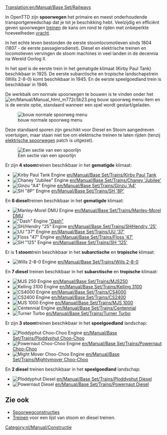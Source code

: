 [[Translation:en/Manual/Base Set/Railways]]
{{nl/Manual/Base Set/Typen spoorweg}}

In OpenTTD zijn '''spoorwegen''' het primaire en meest onderhoudende transportgereedschap dat je tot je beschikking hebt. Veelzijdig en efficiënt geven spoorwegen [[nl/Manual/Treinen|treinen]] de kans om rond te rijden met onbeperkte hoeveelheden [[nl/Manual/Vracht|vracht]].

In het echte leven bestonden de eerste stoomlocomotieven sinds 1804 (1807 - de eerste passagiersdienst). Diesel en elektrische treinen en locomotieven vervingen de stoom machines in veel landen in de decennia na Wereld Oorlog II.

In het spel is de eerste trein in het gematigde klimaat (Kirby Paul Tank) beschikbaar in 1925. De eerste subarctische en tropische landschapstrein (Wills 2-8-0) komt beschikbaar in 1945. En de eerste speelgoedland trein is beschikbaar in 1946.

De werkbalk om normale spoorwegen te bouwen is te vinden onder het [[File:en/Manual/Manual html m772c5b23.png]] bouw spoorweg menu item en is de eerste optie, standaard wanneer een spel wordt gestart/geladen.

[[File:en/Manual/Openttd-rail1.png|none|bouw normale spoorweg menu]]

Deze standaard sporen zijn geschikt voor Diesel en Stoom aangedreven voertuigen, maar staan niet toe om elektrische treinen te laten rijden (tenzij [[nl/Manual/Base Set/Geëlektrificeerde spoorwegen|elektrische spoorwegen]] patch is uitgezet).

[[File:en/Manual/Base Set/Railway.png|none|frame|Een sectie van een spoorlijn]]

Er zijn '''4 stoom'''treinen beschikbaar in het '''gematigde''' klimaat:
*[[File:en/Manual/Base Set/Trains/Kirbypaultank.png|Kirby Paul Tank Engine]] [[en/Manual/Base Set/Trains/Kirby Paul Tank]]
*[[File:en/Manual/Base Set/Trains/Chaneyjubilee.png|Chaney "Jubilee" Engine]] [[en/Manual/Base Set/Trains/Chaney 'Jubilee']]
*[[File:en/Manual/Base Set/Trains/Ginzua4.png|Ginzu "A4" Engine]] [[en/Manual/Base Set/Trains/Ginzu 'A4']]
*[[File:en/Manual/Base Set/Trains/Sh8p.png|SH "8P" Engine]] [[en/Manual/Base Set/Trains/SH '8P']]
En '''6 diesel'''treinen beschikbaar in het '''gematigde''' klimaat:
*[[File:en/Manual/Base Set/Trains/Manleymoreldmu.png|Manley-Morel DMU Engine]] [[en/Manual/Base Set/Trains/Manley-Morel DMU]]
*[[File:en/Manual/Base Set/Trains/Dash.png|"Dash" Engine]] [[en/Manual/Base Set/Trains/Dash|"Dash"]]
*[[File:en/Manual/Base Set/Trains/Shhendry25.png|SH/Hendry "25" Engine]] [[en/Manual/Base Set/Trains/SH∕Hendry '25']]
*[[File:en/Manual/Base Set/Trains/Uu37.png|UU "37" Engine]] [[en/Manual/Base Set/Trains/UU '37']]
*[[File:en/Manual/Base Set/Trains/Floss47.png|Floss "47" Engine]] [[en/Manual/Base Set/Trains/Floss '47']]
*[[File:en/Manual/Base Set/Trains/Sh125.png|SH "125" Engine]] [[en/Manual/Base Set/Trains/SH '125']]


Er is '''1 stoom'''trein beschikbaar in het '''subarctische''' en '''tropische''' klimaat:
*[[File:en/Manual/Base Set/Trains/Wills280.png|Wills 2-8-0 Engine]] [[en/Manual/Base Set/Trains/Wills 2-8-0]]
En '''7 diesel''' treinen beschikbaar in het '''subarctische''' en '''tropische''' klimaat:
*[[File:en/Manual/Base Set/Trains/Mjs250.png|MJS 250 Engine]] [[en/Manual/Base Set/Trains/MJS250]]
*[[File:en/Manual/Base Set/Trains/Kelling3100.png|Kelling 3100 Engine]] [[en/Manual/Base Set/Trains/Kelling 3100]]
*[[File:en/Manual/Base Set/Trains/Cs4000.png|CS4000 Engine]] [[en/Manual/Base Set/Trains/CS4000]]
*[[File:en/Manual/Base Set/Trains/Cs2400.png|CS2400 Engine]] [[en/Manual/Base Set/Trains/CS2400]]
*[[File:en/Manual/Base Set/Trains/Mjs1000.png|MJS 1000 Engine]] [[en/Manual/Base Set/Trains/MJS 1000]]
*[[File:en/Manual/Base Set/Trains/Centennial.png|Centennial Engine]] [[en/Manual/Base Set/Trains/Centennial]]
*[[File:en/Manual/Base Set/Trains/Turnerturbo.png|Turner Turbo]] [[en/Manual/Base Set/Trains/Turner Turbo]]


Er zijn '''3 stoom'''treinen beschikbaar in het '''speelgoedland''' landschap:
*[[File:en/Manual/Base Set/Trains/Ploddyphutchoochoo.png|Ploddyphut Choo-Choo Engine]] [[en/Manual/Base Set/Trains/Ploddyphut Choo-Choo]]
*[[File:en/Manual/Base Set/Trains/Powernautchoochoo.png|Powernaut Choo-Choo Engine]] [[en/Manual/Base Set/Trains/Powernaut Choo-Choo]]
*[[File:en/Manual/Base Set/Trains/Mightymoverchoochoo.png|Might Mover Choo-Choo Engine]] [[en/Manual/Base Set/Trains/Mightymover Choo-Choo]]
En '''2 diesel''' treinen beschikbaar in het '''speelgoedland''' landschap:
*[[File:en/Manual/Base Set/Trains/Ploddyphutdiesel.png|Ploddyphut Diesel]] [[en/Manual/Base Set/Trains/Ploddyphut Diesel]]
*[[File:en/Manual/Base Set/Trains/Powernautdiesel.png|Powernaut Diesel]] [[en/Manual/Base Set/Trains/Powernaut Diesel]]

==Zie ook==
*[[nl/Manual/Spoorwegconstructies|Spoorwegconstructies]]
*[[nl/Manual/Treinen|Treinen]] voor een lijst van stoom en diesel treinen.

[[Category:nl/Manual/Constructie]]